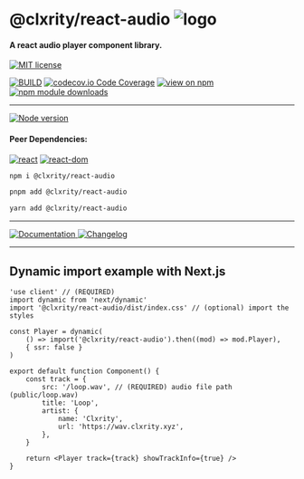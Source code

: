 
# @clxrity/react-audio ![logo](/favicon-32x32.png)

#### A react audio player component library.

[![MIT license](https://img.shields.io/npm/l/%40clxrity%2Freact-audio?style=for-the-badge&label=LICENSE)](https://github.com/clxrityy/react-audio/blob/main/LICENSE)

[![BUILD](https://img.shields.io/github/actions/workflow/status/clxrityy/react-audio/.github%2Fworkflows%2Fmain.yml?branch=main&event=push&style=for-the-badge&logo=github&logoColor=%23181717&logoSize=auto&label=BUILD&color=%232dba4e)](https://github.com/clxrityy/react-audio/actions/workflows/main.yml) [![codecov.io Code Coverage](https://img.shields.io/codecov/c/github/clxrityy/react-audio?token=4c9504fd-c584-412e-9430-31e729f966b0&style=for-the-badge&logo=codecov&logoColor=%23F01F7A&logoSize=auto&label=COVERAGE&labelColor=%23F01F7A)](https://codecov.io/github/clxrity/react-audio?branch=main)
[![view on npm](https://img.shields.io/npm/v/%40clxrity%2Freact-audio?style=for-the-badge&logo=npm&logoColor=%23CB3837&logoSize=auto&label=NPM)](https://www.npmjs.org/package/@clxrity/react-audio)
[![npm module downloads](https://img.shields.io/npm/dm/%40clxrity%2Freact-audio?style=for-the-badge&logo=npm&logoColor=%23CB3837&logoSize=auto&label=DOWNLOADS)](https://www.npmjs.org/package/@clxrity/react-audio)

---

[![Node version](https://img.shields.io/node/v-lts/%40clxrity%2Freact-audio?style=for-the-badge&logo=nodedotjs&logoColor=%235FA04E&logoSize=auto&label=NODE)](https://github.com/clxrityy/react-audio/blob/main/.nvmrc)

#### Peer Dependencies:

[![react](https://img.shields.io/npm/dependency-version/%40clxrity%2Freact-audio/peer/react?style=for-the-badge&logo=react&logoColor=%2361DAFB&logoSize=auto&label=react)](https://www.npmjs.com/package/react) [![react-dom](https://img.shields.io/npm/dependency-version/%40clxrity%2Freact-audio/peer/react-dom?style=for-the-badge&logo=react&logoColor=%2361DAFB&logoSize=auto&label=react-dom)](https://www.npmjs.com/package/react-dom)

```zsh
npm i @clxrity/react-audio
```

```zsh
pnpm add @clxrity/react-audio
```

```zsh
yarn add @clxrity/react-audio
```

---

[![Documentation](https://img.shields.io/badge/clxrityy.github.io%2Freact-audio?style=for-the-badge&logo=readme&logoColor=%23617ab1&logoSize=auto&label=DOCS&color=%23617ab1)
](https://clxrityy.github.io/react-audio/)
[![Changelog](https://img.shields.io/badge/clxrityy.github.io%2Freact-audio%2F%3Fstory%3Dchangelog--readme?style=for-the-badge&logo=stackexchange&logoColor=%23617ab1&logoSize=auto&label=CHANGELOG&color=%23617ab1)](https://clxrityy.github.io/react-audio/?story=changelog--readme)

---

## Dynamic import example with Next.js

```tsx
'use client' // (REQUIRED)
import dynamic from 'next/dynamic'
import '@clxrity/react-audio/dist/index.css' // (optional) import the styles

const Player = dynamic(
    () => import('@clxrity/react-audio').then((mod) => mod.Player),
    { ssr: false }
)

export default function Component() {
    const track = {
        src: '/loop.wav', // (REQUIRED) audio file path (public/loop.wav)
        title: 'Loop',
        artist: {
            name: 'Clxrity',
            url: 'https://wav.clxrity.xyz',
        },
    }

    return <Player track={track} showTrackInfo={true} />
}
```

